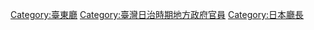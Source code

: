 [[Category:臺東廳|Category:臺東廳]]
[[Category:臺灣日治時期地方政府官員|Category:臺灣日治時期地方政府官員]]
[[Category:日本廳長|Category:日本廳長]]
